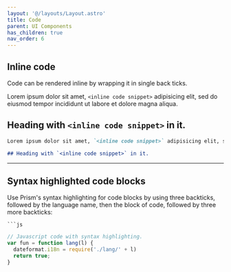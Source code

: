 ```yaml
---
layout: '@/layouts/Layout.astro'
title: Code
parent: UI Components
has_children: true
nav_order: 6
---
```



## Inline code

Code can be rendered inline by wrapping it in single back ticks.

Lorem ipsum dolor sit amet, `<inline code snippet>` adipisicing elit, sed do eiusmod tempor incididunt ut labore et dolore magna aliqua.

## Heading with `<inline code snippet>` in it.

```markdown
Lorem ipsum dolor sit amet, `<inline code snippet>` adipisicing elit, sed do eiusmod tempor incididunt ut labore et dolore magna aliqua.

## Heading with `<inline code snippet>` in it.
```

----

## Syntax highlighted code blocks

Use Prism's syntax highlighting for code blocks by using three backticks, followed by the language name, then the block of code, followed by three more backticks:

` ```js `

```js
// Javascript code with syntax highlighting.
var fun = function lang(l) {
  dateformat.i18n = require('./lang/' + l)
  return true;
}
```


